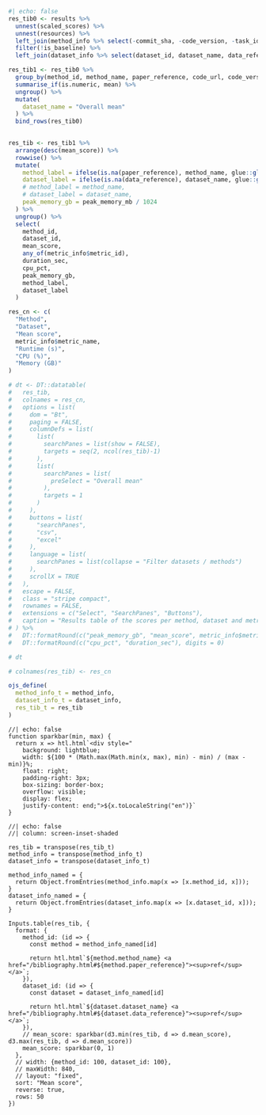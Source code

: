 
```r
#| echo: false
res_tib0 <- results %>%
  unnest(scaled_scores) %>%
  unnest(resources) %>%
  left_join(method_info %>% select(-commit_sha, -code_version, -task_id), by = "method_id") %>%
  filter(!is_baseline) %>%
  left_join(dataset_info %>% select(dataset_id, dataset_name, data_reference), by = "dataset_id")

res_tib1 <- res_tib0 %>% 
  group_by(method_id, method_name, paper_reference, code_url, code_version) %>%
  summarise_if(is.numeric, mean) %>%
  ungroup() %>%
  mutate(
    dataset_name = "Overall mean"
  ) %>%
  bind_rows(res_tib0)

  
res_tib <- res_tib1 %>%
  arrange(desc(mean_score)) %>%
  rowwise() %>%
  mutate(
    method_label = ifelse(is.na(paper_reference), method_name, glue::glue("{method_name} <sup>{cite_fun(paper_reference, format = 'html')}</sup>")),
    dataset_label = ifelse(is.na(data_reference), dataset_name, glue::glue("{dataset_name} <sup>{cite_fun(data_reference, format = 'html')}</sup>")),
    # method_label = method_name,
    # dataset_label = dataset_name,
    peak_memory_gb = peak_memory_mb / 1024
  ) %>%
  ungroup() %>%
  select(
    method_id,
    dataset_id,
    mean_score,
    any_of(metric_info$metric_id),
    duration_sec,
    cpu_pct,
    peak_memory_gb,
    method_label,
    dataset_label
  )

res_cn <- c(
  "Method",
  "Dataset",
  "Mean score",
  metric_info$metric_name,
  "Runtime (s)",
  "CPU (%)",
  "Memory (GB)"
)

# dt <- DT::datatable(
#   res_tib,
#   colnames = res_cn,
#   options = list(
#     dom = "Bt",
#     paging = FALSE,
#     columnDefs = list(
#       list(
#         searchPanes = list(show = FALSE),
#         targets = seq(2, ncol(res_tib)-1)
#       ),
#       list(
#         searchPanes = list(
#           preSelect = "Overall mean"
#         ),
#         targets = 1
#       )
#     ),
#     buttons = list(
#       "searchPanes",
#       "csv",
#       "excel"
#     ),
#     language = list(
#       searchPanes = list(collapse = "Filter datasets / methods")
#     ),
#     scrollX = TRUE
#   ),
#   escape = FALSE,
#   class = "stripe compact",
#   rownames = FALSE,
#   extensions = c("Select", "SearchPanes", "Buttons"),
#   caption = "Results table of the scores per method, dataset and metric (after scaling). Use the filters to make a custom subselection of methods and datasets. The \"Overall mean\" dataset is the mean value across all datasets."
# ) %>%
#   DT::formatRound(c("peak_memory_gb", "mean_score", metric_info$metric_id), digits = 2) %>%
#   DT::formatRound(c("cpu_pct", "duration_sec"), digits = 0)

# dt

# colnames(res_tib) <- res_cn

ojs_define(
  method_info_t = method_info,
  dataset_info_t = dataset_info,
  res_tib_t = res_tib
)
```

```ojs
//| echo: false
function sparkbar(min, max) {
  return x => htl.html`<div style="
    background: lightblue;
    width: ${100 * (Math.max(Math.min(x, max), min) - min) / (max - min)}%;
    float: right;
    padding-right: 3px;
    box-sizing: border-box;
    overflow: visible;
    display: flex;
    justify-content: end;">${x.toLocaleString("en")}`
}
```

```ojs
//| echo: false
//| column: screen-inset-shaded

res_tib = transpose(res_tib_t)
method_info = transpose(method_info_t)
dataset_info = transpose(dataset_info_t)

method_info_named = {
  return Object.fromEntries(method_info.map(x => [x.method_id, x]));
}
dataset_info_named = {
  return Object.fromEntries(dataset_info.map(x => [x.dataset_id, x]));
}

Inputs.table(res_tib, {
  format: {
    method_id: (id => {
      const method = method_info_named[id]

      return htl.html`${method.method_name} <a href="/bibliography.html#${method.paper_reference}"><sup>ref</sup></a>`;
    }),
    dataset_id: (id => {
      const dataset = dataset_info_named[id]

      return htl.html`${dataset.dataset_name} <a href="/bibliography.html#${dataset.data_reference}"><sup>ref</sup></a>`;
    }),
    // mean_score: sparkbar(d3.min(res_tib, d => d.mean_score), d3.max(res_tib, d => d.mean_score))
    mean_score: sparkbar(0, 1)
  },
  // width: {method_id: 100, dataset_id: 100},
  // maxWidth: 840,
  // layout: "fixed",
  sort: "Mean score",
  reverse: true,
  rows: 50
})
```

<!-- https://observablehq.com/@observablehq/input-table -->